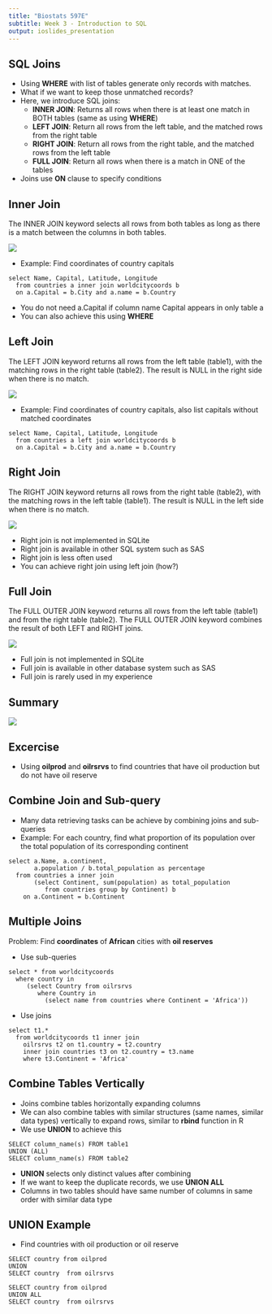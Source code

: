 ```yaml
---
title: "Biostats 597E"
subtitle: Week 3 - Introduction to SQL
output: ioslides_presentation
---
```


## SQL Joins

- Using **WHERE** with list of tables generate only records with matches.
- What if we want to keep those unmatched records?
* Here, we introduce SQL joins:
    + **INNER JOIN**: Returns all rows when there is at least one match in BOTH tables
      (same as using **WHERE**)
    + **LEFT JOIN**: Return all rows from the left table, and the matched rows from the right table
    + **RIGHT JOIN**: Return all rows from the right table, and the matched rows from the left table
    + **FULL JOIN**: Return all rows when there is a match in ONE of the tables
* Joins use **ON** clause to specify conditions
    
## Inner Join
The INNER JOIN keyword selects all rows from both tables as long as there is a match between the columns in both tables.

![](fig/img_innerjoin.gif)

- Example: Find coordinates of country capitals
```
select Name, Capital, Latitude, Longitude
  from countries a inner join worldcitycoords b
  on a.Capital = b.City and a.name = b.Country
```
- You do not need a.Capital if column name Capital appears in only table a
- You can also achieve this using **WHERE** 

## Left Join
The LEFT JOIN keyword returns all rows from the left table (table1), with the matching rows in the right table (table2). The result is NULL in the right side when there is no match.

![](fig/img_leftjoin.gif)

- Example: Find coordinates of country capitals, also list capitals without matched coordinates

```
select Name, Capital, Latitude, Longitude
  from countries a left join worldcitycoords b
  on a.Capital = b.City and a.name = b.Country
```

## Right Join
The RIGHT JOIN keyword returns all rows from the right table (table2), with the matching rows in the left table (table1). The result is NULL in the left side when there is no match.

![](fig/img_rightjoin.gif)

- Right join is not implemented in SQLite
- Right join is available in other SQL system such as SAS
- Right join is less often used
- You can achieve right join using left join (how?)

## Full Join

The FULL OUTER JOIN keyword returns all rows from the left table (table1) and from the right table (table2).
The FULL OUTER JOIN keyword combines the result of both LEFT and RIGHT joins.

![](fig/img_fulljoin.gif)

- Full join is not implemented in SQLite
- Full join is available in other database system such as SAS
- Full join is rarely used in my experience

## Summary

![](fig/sql_joins.png)

## Excercise

- Using **oilprod** and **oilrsrvs** to find countries that have oil production but do not have oil reserve

## Combine Join and Sub-query

- Many data retrieving tasks can be achieve by combining joins and sub-queries
- Example: For each country, find what proportion of its population over the total population of its corresponding continent

```
select a.Name, a.continent, 
       a.population / b.total_population as percentage
  from countries a inner join
       (select Continent, sum(population) as total_population
          from countries group by Continent) b
    on a.Continent = b.Continent
```

## Multiple Joins

Problem: Find **coordinates** of **African** cities with **oil reserves**

- Use sub-queries
```
select * from worldcitycoords
  where country in
     (select Country from oilrsrvs
        where Country in
          (select name from countries where Continent = 'Africa'))
```

- Use joins
```
select t1.*
  from worldcitycoords t1 inner join
    oilrsrvs t2 on t1.country = t2.country
    inner join countries t3 on t2.country = t3.name
    where t3.Continent = 'Africa'
```

## Combine Tables Vertically

- Joins combine tables horizontally expanding columns
- We can also combine tables with similar structures (same names, similar data types) vertically to expand rows, similar to **rbind** function in R
- We use **UNION** to achieve this

```
SELECT column_name(s) FROM table1
UNION (ALL)
SELECT column_name(s) FROM table2
```

- **UNION** selects only distinct values after combining
- If we want to keep the duplicate records, we use **UNION ALL**
- Columns in two tables should have same number of columns in same order with similar data type

## UNION Example

- Find countries with oil production or oil reserve
```
SELECT country from oilprod
UNION
SELECT country  from oilrsrvs
```

```
SELECT country from oilprod
UNION ALL
SELECT country  from oilrsrvs
```
